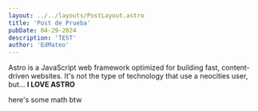 ```yaml
---
layout: ../../layouts/PostLayout.astro
title: 'Post de Prueba'
pubDate: 04-29-2024
description: 'TEST'
author: 'EdMateo'
---
```


Astro is a JavaScript web framework optimized for building fast, content-driven websites. It's not the type of technology that use a neocities user, but... **I LOVE ASTRO**

here's some math btw
<Latex formula='\LARGE{2+2=69}'/>


